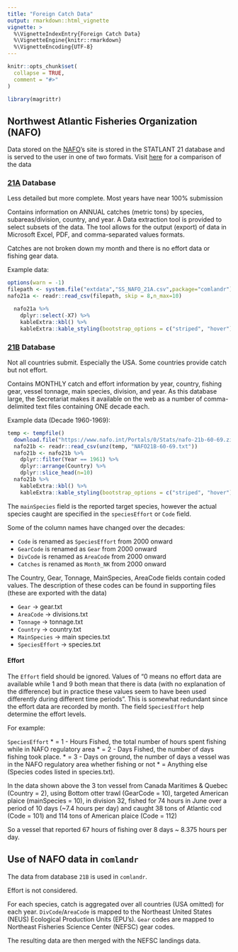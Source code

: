 ```yaml
---
title: "Foreign Catch Data"
output: rmarkdown::html_vignette
vignette: >
  %\VignetteIndexEntry{Foreign Catch Data}
  %\VignetteEngine{knitr::rmarkdown}
  %\VignetteEncoding{UTF-8}
---
```


```r
knitr::opts_chunk$set(
  collapse = TRUE,
  comment = "#>"
)

```

```r
library(magrittr)
```

## Northwest Atlantic Fisheries Organization (NAFO)

Data stored on the [NAFO](https://www.nafo.int/Data/Catch-Statistics)'s site is stored in the STATLANT 21 database and is served to the user in one of two formats. Visit [here](https://noaa-edab.github.io/comlandr/articles/ForeignCatchCompare21A21B.html) for a comparison of the data


### [21A](https://www.nafo.int/Data/STATLANT) Database

Less detailed but more complete. Most years have near 100% submission

Contains information on ANNUAL catches (metric tons) by species, subareas/division, country, and year. A Data extraction tool is provided to select subsets of the data. The tool allows for the output (export) of data in Microsoft Excel, PDF, and comma-separated values formats.

Catches are not broken down my month and there is no effort data or fishing gear data.

Example data:

```r
options(warn = -1)
filepath <- system.file("extdata","SS_NAFO_21A.csv",package="comlandr")
nafo21a <- readr::read_csv(filepath, skip = 8,n_max=10)

  nafo21a %>% 
    dplyr::select(-X7) %>% 
    kableExtra::kbl() %>%
    kableExtra::kable_styling(bootstrap_options = c("striped", "hover"),full_width=F)
```



### [21B](https://www.nafo.int/Data/Catch-Statistics) Database

Not all countries submit. Especially the USA. Some countries provide catch but not effort.

Contains MONTHLY catch and effort information by year, country, fishing gear, vessel tonnage, main species, division, and year. As this database large, the Secretariat makes it available on the web as a number of comma-delimited text files containing ONE decade each.

Example data (Decade 1960-1969):
```r
temp <- tempfile()
  download.file("https://www.nafo.int/Portals/0/Stats/nafo-21b-60-69.zip",temp,quiet=T)
  nafo21b <- readr::read_csv(unz(temp, "NAFO21B-60-69.txt"))
  nafo21b <- nafo21b %>% 
    dplyr::filter(Year == 1961) %>%
    dplyr::arrange(Country) %>% 
    dplyr::slice_head(n=10)
  nafo21b %>% 
    kableExtra::kbl() %>%
    kableExtra::kable_styling(bootstrap_options = c("striped", "hover"),full_width=F,font_size=7)
```

The `mainSpecies` field is the reported target species, however the actual species caught are specified in the `speciesEffort` or `Code` field.

Some of the column names have changed over the decades:

* `Code` is renamed as `SpeciesEffort` from 2000 onward
* `GearCode` is renamed as `Gear` from 2000 onward
* `DivCode` is renamed as `AreaCode` from 2000 onward
* `Catches` is renamed as `Month_NK` from 2000 onward

The Country, Gear, Tonnage, MainSpecies, AreaCode fields contain coded values. The description of these codes can be found in supporting files (these are exported with the data)

* `Gear` -> gear.txt
* `AreaCode` -> divisions.txt
* `Tonnage` -> tonnage.txt
* `Country` -> country.txt
* `MainSpecies` -> main species.txt
* `SpeciesEffort` -> species.txt

#### Effort

The `Effort` field should be ignored. Values of "0 means no effort data are available while 1 and 9 both mean that there is data (with no explanation of the difference) but in practice these values seem to have been used differently during different time periods". This is somewhat redundant since the effort data are recorded by month. The field `SpeciesEffort` help determine the effort levels.

For example:

`SpeciesEffort`
* = 1 - Hours Fished, the total number of hours spent fishing while in NAFO regulatory area
* = 2 - Days Fished, the number of days fishing took place.
* = 3 - Days on ground, the number of days a vessel was in the NAFO regulatory area whether fishing or not
* = Anything else (Species codes listed in species.txt).

In the data shown above the 3 ton vessel from Canada Maritimes & Quebec (Country = 2), using Bottom otter trawl (GearCode = 10), targeted American plaice (mainSpecies = 10), in division 32, fished for 74 hours in June over a period of 10 days (~7.4 hours per day) and caught 38 tons of Atlantic cod (Code = 101) and 114 tons of American plaice (Code = 112)

So a vessel that reported 67 hours of fishing over 8 days ~ 8.375 hours per day.

## Use of NAFO data in `comlandr`

The data from database `21B` is used in `comlandr`.

Effort is not considered.

For each species, catch is aggregated over all countries (USA omitted) for each year.
`DivCode`/`AreaCode` is mapped to the Northeast United States (NEUS) Ecological Production Units (EPU's).
`Gear` codes are mapped to Northeast Fisheries Science Center (NEFSC) gear codes.

The resulting data are then merged with the NEFSC landings data.









